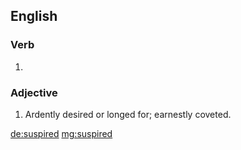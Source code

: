 ==English==

===Verb===
{{head|en|verb form}}

# {{en-past of|suspire}}

===Adjective===
{{en-adj}}

# {{context|obsolete|lang=en}} Ardently desired or longed for; earnestly coveted.
#: {{rfquotek|Sir H. Wotton}}

[[de:suspired]]
[[mg:suspired]]
